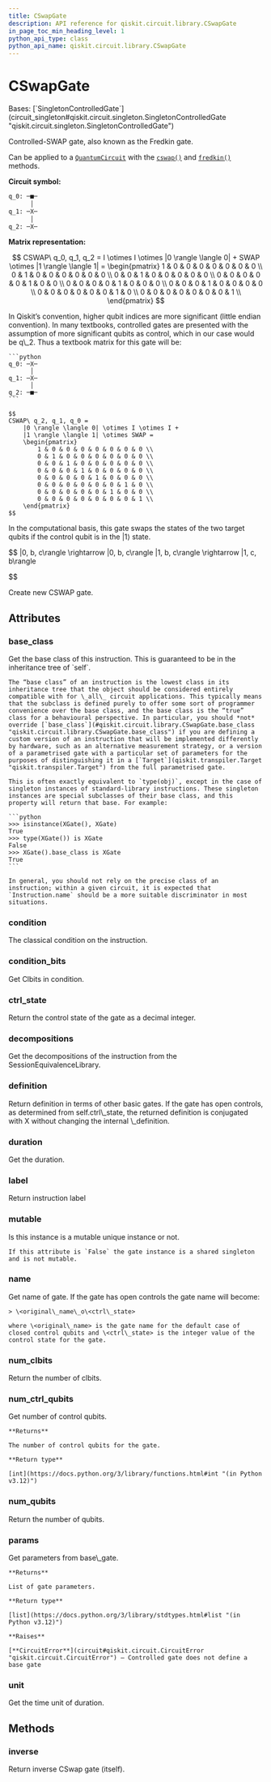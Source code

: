 ```yaml
---
title: CSwapGate
description: API reference for qiskit.circuit.library.CSwapGate
in_page_toc_min_heading_level: 1
python_api_type: class
python_api_name: qiskit.circuit.library.CSwapGate
---
```


# CSwapGate

<Class id="qiskit.circuit.library.CSwapGate" github="https://github.com/qiskit/qiskit/tree/stable/0.45/qiskit/circuit/library/standard_gates/swap.py" signature="qiskit.circuit.library.CSwapGate(*args, _force_mutable=False, **kwargs)">
  Bases: [`SingletonControlledGate`](circuit_singleton#qiskit.circuit.singleton.SingletonControlledGate "qiskit.circuit.singleton.SingletonControlledGate")

  Controlled-SWAP gate, also known as the Fredkin gate.

  Can be applied to a [`QuantumCircuit`](qiskit.circuit.QuantumCircuit "qiskit.circuit.QuantumCircuit") with the [`cswap()`](qiskit.circuit.QuantumCircuit#cswap "qiskit.circuit.QuantumCircuit.cswap") and [`fredkin()`](qiskit.circuit.QuantumCircuit#fredkin "qiskit.circuit.QuantumCircuit.fredkin") methods.

  **Circuit symbol:**

  ```python
  q_0: ─■─
        │
  q_1: ─X─
        │
  q_2: ─X─
  ```

  **Matrix representation:**

  $$
  CSWAP\ q_0, q_1, q_2 =
      I \otimes I \otimes |0 \rangle \langle 0| +
      SWAP \otimes |1 \rangle \langle 1| =
      \begin{pmatrix}
          1 & 0 & 0 & 0 & 0 & 0 & 0 & 0 \\
          0 & 1 & 0 & 0 & 0 & 0 & 0 & 0 \\
          0 & 0 & 1 & 0 & 0 & 0 & 0 & 0 \\
          0 & 0 & 0 & 0 & 0 & 1 & 0 & 0 \\
          0 & 0 & 0 & 0 & 1 & 0 & 0 & 0 \\
          0 & 0 & 0 & 1 & 0 & 0 & 0 & 0 \\
          0 & 0 & 0 & 0 & 0 & 0 & 1 & 0 \\
          0 & 0 & 0 & 0 & 0 & 0 & 0 & 1 \\
      \end{pmatrix}
  $$

  <Admonition title="Note" type="note">
    In Qiskit’s convention, higher qubit indices are more significant (little endian convention). In many textbooks, controlled gates are presented with the assumption of more significant qubits as control, which in our case would be q\_2. Thus a textbook matrix for this gate will be:

    ```python
    q_0: ─X─
          │
    q_1: ─X─
          │
    q_2: ─■─
    ```

    $$
    CSWAP\ q_2, q_1, q_0 =
        |0 \rangle \langle 0| \otimes I \otimes I +
        |1 \rangle \langle 1| \otimes SWAP =
        \begin{pmatrix}
            1 & 0 & 0 & 0 & 0 & 0 & 0 & 0 \\
            0 & 1 & 0 & 0 & 0 & 0 & 0 & 0 \\
            0 & 0 & 1 & 0 & 0 & 0 & 0 & 0 \\
            0 & 0 & 0 & 1 & 0 & 0 & 0 & 0 \\
            0 & 0 & 0 & 0 & 1 & 0 & 0 & 0 \\
            0 & 0 & 0 & 0 & 0 & 0 & 1 & 0 \\
            0 & 0 & 0 & 0 & 0 & 1 & 0 & 0 \\
            0 & 0 & 0 & 0 & 0 & 0 & 0 & 1 \\
        \end{pmatrix}
    $$
  </Admonition>

  In the computational basis, this gate swaps the states of the two target qubits if the control qubit is in the $|1\rangle$ state.

  $$
  |0, b, c\rangle \rightarrow |0, b, c\rangle
  |1, b, c\rangle \rightarrow |1, c, b\rangle


  $$

  Create new CSWAP gate.

  ## Attributes

  ### base\_class

  <Attribute id="qiskit.circuit.library.CSwapGate.base_class" name="base_class">
    Get the base class of this instruction. This is guaranteed to be in the inheritance tree of `self`.

    The “base class” of an instruction is the lowest class in its inheritance tree that the object should be considered entirely compatible with for \_all\_ circuit applications. This typically means that the subclass is defined purely to offer some sort of programmer convenience over the base class, and the base class is the “true” class for a behavioural perspective. In particular, you should *not* override [`base_class`](#qiskit.circuit.library.CSwapGate.base_class "qiskit.circuit.library.CSwapGate.base_class") if you are defining a custom version of an instruction that will be implemented differently by hardware, such as an alternative measurement strategy, or a version of a parametrised gate with a particular set of parameters for the purposes of distinguishing it in a [`Target`](qiskit.transpiler.Target "qiskit.transpiler.Target") from the full parametrised gate.

    This is often exactly equivalent to `type(obj)`, except in the case of singleton instances of standard-library instructions. These singleton instances are special subclasses of their base class, and this property will return that base. For example:

    ```python
    >>> isinstance(XGate(), XGate)
    True
    >>> type(XGate()) is XGate
    False
    >>> XGate().base_class is XGate
    True
    ```

    In general, you should not rely on the precise class of an instruction; within a given circuit, it is expected that `Instruction.name` should be a more suitable discriminator in most situations.
  </Attribute>

  ### condition

  <Attribute id="qiskit.circuit.library.CSwapGate.condition" name="condition">
    The classical condition on the instruction.
  </Attribute>

  ### condition\_bits

  <Attribute id="qiskit.circuit.library.CSwapGate.condition_bits" name="condition_bits">
    Get Clbits in condition.
  </Attribute>

  ### ctrl\_state

  <Attribute id="qiskit.circuit.library.CSwapGate.ctrl_state" name="ctrl_state">
    Return the control state of the gate as a decimal integer.
  </Attribute>

  ### decompositions

  <Attribute id="qiskit.circuit.library.CSwapGate.decompositions" name="decompositions">
    Get the decompositions of the instruction from the SessionEquivalenceLibrary.
  </Attribute>

  ### definition

  <Attribute id="qiskit.circuit.library.CSwapGate.definition" name="definition">
    Return definition in terms of other basic gates. If the gate has open controls, as determined from self.ctrl\_state, the returned definition is conjugated with X without changing the internal \_definition.
  </Attribute>

  ### duration

  <Attribute id="qiskit.circuit.library.CSwapGate.duration" name="duration">
    Get the duration.
  </Attribute>

  ### label

  <Attribute id="qiskit.circuit.library.CSwapGate.label" name="label">
    Return instruction label
  </Attribute>

  ### mutable

  <Attribute id="qiskit.circuit.library.CSwapGate.mutable" name="mutable">
    Is this instance is a mutable unique instance or not.

    If this attribute is `False` the gate instance is a shared singleton and is not mutable.
  </Attribute>

  ### name

  <Attribute id="qiskit.circuit.library.CSwapGate.name" name="name">
    Get name of gate. If the gate has open controls the gate name will become:

    > \<original\_name\_o\<ctrl\_state>

    where \<original\_name> is the gate name for the default case of closed control qubits and \<ctrl\_state> is the integer value of the control state for the gate.
  </Attribute>

  ### num\_clbits

  <Attribute id="qiskit.circuit.library.CSwapGate.num_clbits" name="num_clbits">
    Return the number of clbits.
  </Attribute>

  ### num\_ctrl\_qubits

  <Attribute id="qiskit.circuit.library.CSwapGate.num_ctrl_qubits" name="num_ctrl_qubits">
    Get number of control qubits.

    **Returns**

    The number of control qubits for the gate.

    **Return type**

    [int](https://docs.python.org/3/library/functions.html#int "(in Python v3.12)")
  </Attribute>

  ### num\_qubits

  <Attribute id="qiskit.circuit.library.CSwapGate.num_qubits" name="num_qubits">
    Return the number of qubits.
  </Attribute>

  ### params

  <Attribute id="qiskit.circuit.library.CSwapGate.params" name="params">
    Get parameters from base\_gate.

    **Returns**

    List of gate parameters.

    **Return type**

    [list](https://docs.python.org/3/library/stdtypes.html#list "(in Python v3.12)")

    **Raises**

    [**CircuitError**](circuit#qiskit.circuit.CircuitError "qiskit.circuit.CircuitError") – Controlled gate does not define a base gate
  </Attribute>

  ### unit

  <Attribute id="qiskit.circuit.library.CSwapGate.unit" name="unit">
    Get the time unit of duration.
  </Attribute>

  ## Methods

  ### inverse

  <Function id="qiskit.circuit.library.CSwapGate.inverse" name="inverse" signature="inverse()">
    Return inverse CSwap gate (itself).
  </Function>
</Class>

